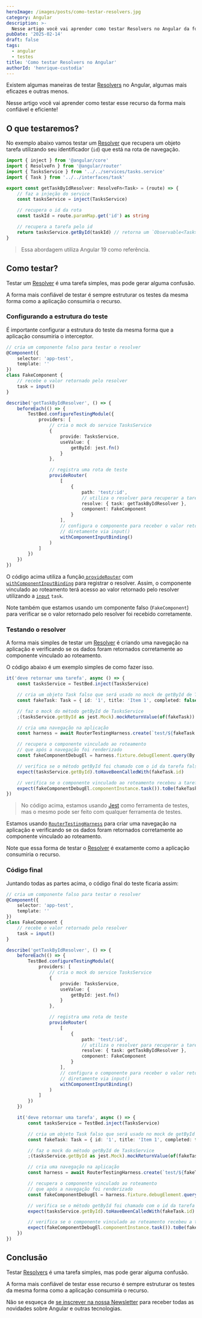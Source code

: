 ```yaml
---
heroImage: /images/posts/como-testar-resolvers.jpg
category: Angular
description: >-
  Nesse artigo você vai aprender como testar Resolvers no Angular da forma mais confiável e eficiente possível.
pubDate: '2025-02-14'
draft: false
tags:
  - angular
  - testes
title: 'Como testar Resolvers no Angular'
authorId: 'henrique-custodia'
---
```



Existem algumas maneiras de testar [Resolvers](https://angular.dev/api/router/ResolveFn?tab=usage-notes) no Angular, algumas mais eficazes e outras menos.

Nesse artigo você vai aprender como testar esse recurso da forma mais confiável e eficiente!

## O que testaremos?

No exemplo abaixo vamos testar um [Resolver](https://angular.dev/api/router/ResolveFn?tab=usage-notes) que recupera um objeto tarefa utilizando seu identificador (`id`) que está na rota de navegação.

```ts
import { inject } from '@angular/core'
import { ResolveFn } from '@angular/router'
import { TasksService } from '../../services/tasks.service'
import { Task } from '../../interfaces/task'

export const getTaskByIdResolver: ResolveFn<Task> = (route) => {
	// faz a injeção do service
	const tasksService = inject(TasksService)

	// recupera o id da rota
	const taskId = route.paramMap.get('id') as string

	// recupera a tarefa pelo id
	return tasksService.getById(taskId) // retorna um `Observable<Task>`
}
```

> Essa abordagem utiliza Angular 19 como referência.

## Como testar?

Testar um [Resolver](https://angular.dev/api/router/ResolveFn?tab=usage-notes) é uma tarefa simples, mas pode gerar alguma confusão.

A forma mais confiável de testar é sempre estruturar os testes da mesma forma como a aplicação consumiria o recurso.

### Configurando a estrutura do teste

É importante configurar a estrutura do teste da mesma forma que a aplicação consumiria o interceptor.

```ts
// cria um componente falso para testar o resolver
@Component({
	selector: 'app-test',
	template: ''
})
class FakeComponent {
	// recebe o valor retornado pelo resolver
	task = input()
}

describe('getTaskByIdResolver', () => {
	beforeEach(() => {
		TestBed.configureTestingModule({
			providers: [
				// cria o mock do service TasksService
				{
					provide: TasksService,
					useValue: {
						getById: jest.fn()
					}
				},

				// registra uma rota de teste
				provideRouter(
					[
						{
							path: 'test/:id',
							// utiliza o resolver para recuperar a tarefa
							resolve: { task: getTaskByIdResolver },
							component: FakeComponent
						}
					],
					// configura o componente para receber o valor retornado pelo resolver
					// diretamente via input()
					withComponentInputBinding()
				)
			]
		})
	})
})
```

O código acima utiliza a função[ `provideRouter`](http://angular.dev/api/router/provideRouter) com [`withComponentInputBinding`](https://angular.dev/api/router/withComponentInputBinding) para registrar o resolver.
Assim, o componente vinculado ao roteamento terá acesso ao valor retornado pelo resolver utilizando a [`input`](https://angular.dev/api/core/input#) `task`.

Note também que estamos usando um componente falso (`FakeComponent`) para verificar se o valor retornado pelo resolver foi recebido corretamente.

### Testando o resolver

A forma mais simples de testar um [Resolver](https://angular.dev/api/router/ResolveFn?tab=usage-notes) é criando
uma navegação na aplicação e verificando se os dados foram retornados corretamente ao componente vinculado ao roteamento.

O código abaixo é um exemplo simples de como fazer isso.

```ts
it('deve retornar uma tarefa', async () => {
	const tasksService = TestBed.inject(TasksService)

	// cria um objeto Task falso que será usado no mock de getById de TasksService
	const fakeTask: Task = { id: '1', title: 'Item 1', completed: false }

	// faz o mock do método getById de TasksService
	;(tasksService.getById as jest.Mock).mockReturnValue(of(fakeTask))

	// cria uma navegação na aplicação
	const harness = await RouterTestingHarness.create(`test/${fakeTask.id}`)

	// recupera o componente vinculado ao roteamento
	// que após a navegação foi renderizado
	const fakeComponentDebugEl = harness.fixture.debugElement.query(By.directive(FakeComponent))

	// verifica se o método getById foi chamado com o id da tarefa falsa
	expect(tasksService.getById).toHaveBeenCalledWith(fakeTask.id)

	// verifica se o componente vinculado ao roteamento recebeu a tarefa retornada pelo resolver
	expect(fakeComponentDebugEl.componentInstance.task()).toBe(fakeTask)
})
```

> No código acima, estamos usando [Jest](https://jestjs.io/pt-BR/) como ferramenta de testes, mas o mesmo pode ser feito com qualquer ferramenta de testes.

Estamos usando [`RouterTestingHarness`](https://angular.dev/api/router/testing/RouterTestingHarness) para criar uma navegação na aplicação
e verificando se os dados foram retornados corretamente ao componente vinculado ao roteamento.

Note que essa forma de testar o [Resolver](https://angular.dev/api/router/ResolveFn?tab=usage-notes) é exatamente como a aplicação consumiria o recurso.

<Ads />

### Código final

Juntando todas as partes acima, o código final do teste ficaria assim:

```ts
// cria um componente falso para testar o resolver
@Component({
	selector: 'app-test',
	template: ''
})
class FakeComponent {
	// recebe o valor retornado pelo resolver
	task = input()
}

describe('getTaskByIdResolver', () => {
	beforeEach(() => {
		TestBed.configureTestingModule({
			providers: [
				// cria o mock do service TasksService
				{
					provide: TasksService,
					useValue: {
						getById: jest.fn()
					}
				},

				// registra uma rota de teste
				provideRouter(
					[
						{
							path: 'test/:id',
							// utiliza o resolver para recuperar a tarefa
							resolve: { task: getTaskByIdResolver },
							component: FakeComponent
						}
					],
					// configura o componente para receber o valor retornado pelo resolver
					// diretamente via input()
					withComponentInputBinding()
				)
			]
		})
	})

	it('deve retornar uma tarefa', async () => {
		const tasksService = TestBed.inject(TasksService)

		// cria um objeto Task falso que será usado no mock de getById de TasksService
		const fakeTask: Task = { id: '1', title: 'Item 1', completed: false }

		// faz o mock do método getById de TasksService
		;(tasksService.getById as jest.Mock).mockReturnValue(of(fakeTask))

		// cria uma navegação na aplicação
		const harness = await RouterTestingHarness.create(`test/${fakeTask.id}`)

		// recupera o componente vinculado ao roteamento
		// que após a navegação foi renderizado
		const fakeComponentDebugEl = harness.fixture.debugElement.query(By.directive(FakeComponent))

		// verifica se o método getById foi chamado com o id da tarefa falsa
		expect(tasksService.getById).toHaveBeenCalledWith(fakeTask.id)

		// verifica se o componente vinculado ao roteamento recebeu a tarefa retornada pelo resolver
		expect(fakeComponentDebugEl.componentInstance.task()).toBe(fakeTask)
	})
})
```

## Conclusão

Testar [Resolvers](https://angular.dev/api/router/ResolveFn?tab=usage-notes) é uma tarefa simples, mas pode gerar alguma confusão.

A forma mais confiável de testar esse recurso é sempre estruturar os testes da mesma forma como a aplicação consumiria o recurso.

Não se esqueça de <a href='javascript:void(0);' scroll-to="newsletter-form">se inscrever na nossa Newsletter</a> para receber todas as novidades sobre Angular e outras tecnologias.
